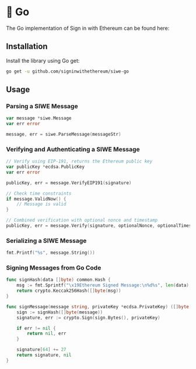 
# 🏃 Go

The Go implementation of Sign in with Ethereum can be found here:

<FullWidthLink
	href='https://github.com/signinwithethereum/siwe-go'
	logo='/img/github.svg'
	text='signinwithethereum/siwe-go'
	themeAware={true}
/>

## Installation

Install the library using Go get:

```bash
go get -u github.com/signinwithethereum/siwe-go
```

## Usage

### Parsing a SIWE Message

```go
var message *siwe.Message
var err error

message, err = siwe.ParseMessage(messageStr)
```

### Verifying and Authenticating a SIWE Message

```go
// Verify using EIP-191, returns the Ethereum public key
var publicKey *ecdsa.PublicKey
var err error

publicKey, err = message.VerifyEIP191(signature)

// Check time constraints
if message.ValidNow() {
    // Message is valid
}

// Combined verification with optional nonce and timestamp
publicKey, err = message.Verify(signature, optionalNonce, optionalTimestamp)
```

### Serializing a SIWE Message

```go
fmt.Printf("%s", message.String())
```

### Signing Messages from Go Code

```go
func signHash(data []byte) common.Hash {
    msg := fmt.Sprintf("\x19Ethereum Signed Message:\n%d%s", len(data), data)
    return crypto.Keccak256Hash([]byte(msg))
}

func signMessage(message string, privateKey *ecdsa.PrivateKey) ([]byte, error) {
    sign := signHash([]byte(message))
    signature, err := crypto.Sign(sign.Bytes(), privateKey)

    if err != nil {
        return nil, err
    }

    signature[64] += 27
    return signature, nil
}
```
